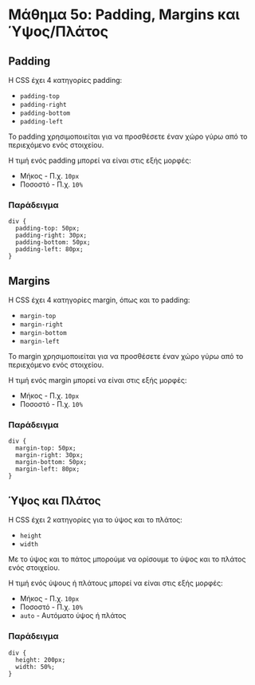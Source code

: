 # Μάθημα 5ο: Padding, Margins και Ύψος/Πλάτος

## Padding

Η CSS έχει 4 κατηγορίες padding:

* `padding-top`
* `padding-right`
* `padding-bottom`
* `padding-left`

Το padding χρησιμοποιείται για να προσθέσετε έναν χώρο γύρω από το περιεχόμενο ενός στοιχείου. 

Η τιμή ενός padding μπορεί να είναι στις εξής μορφές:

* Μήκος - Π.χ. `10px`
* Ποσοστό - Π.χ. `10%`

### Παράδειγμα

```
div {
  padding-top: 50px;
  padding-right: 30px;
  padding-bottom: 50px;
  padding-left: 80px;
}
```

## Margins

Η CSS έχει 4 κατηγορίες margin, όπως και το padding:

* `margin-top`
* `margin-right`
* `margin-bottom`
* `margin-left`

Το margin χρησιμοποιείται για να προσθέσετε έναν χώρο γύρω από το περιεχόμενο ενός στοιχείου.

Η τιμή ενός margin μπορεί να είναι στις εξής μορφές:

* Μήκος - Π.χ. `10px`
* Ποσοστό - Π.χ. `10%`

### Παράδειγμα

```
div {
  margin-top: 50px;
  margin-right: 30px;
  margin-bottom: 50px;
  margin-left: 80px;
}
```

## Ύψος και Πλάτος

Η CSS έχει 2 κατηγορίες για το ύψος και το πλάτος:

* `height`
* `width`

Με το ύψος και το πάτος μπορούμε να ορίσουμε το ύψος και το πλάτος ενός στοιχείου.

Η τιμή ενός ύψους ή πλάτους μπορεί να είναι στις εξής μορφές:

* Μήκος - Π.χ. `10px`
* Ποσοστό - Π.χ. `10%`
* `auto` - Αυτόματο ύψος ή πλάτος

### Παράδειγμα

```
div {
  height: 200px;
  width: 50%;
}
```